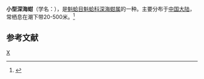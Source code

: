 {{Speciesbox
| taxon = Bathyarca kvurokusimana
| binomial_authority = Nomura et Hatai
}}
'''小型深海蚶'''（学名：''{{lang|la|Bathyarca kvurokusimana}}''），是[[魁蛤目|魁蛤目]][[魁蛤科|魁蛤科]][[深海蚶属|深海蚶属]]的一种。主要分布于[[中国大陆|中国大陆]]，常栖息在潮下带20-500米。<ref>{{cite web|url=http://shell.sinica.edu.tw/chinese/shellbase_detail.php?science_no=3594|title=国际贝库：小型深海蚶|publisher=台湾贝类资料库|accessdate=2009-08-11|archive-date=2016-03-04|archive-url=https://web.archive.org/web/20160304091835/http://shell.sinica.edu.tw/chinese/shellbase_detail.php?science_no=3594|dead-url=no}}</ref>

== 参考文献 ==
{{reflist}}
{{Taxonbar|from=Q10958523}}

[[Category:深海蚶属|X]]